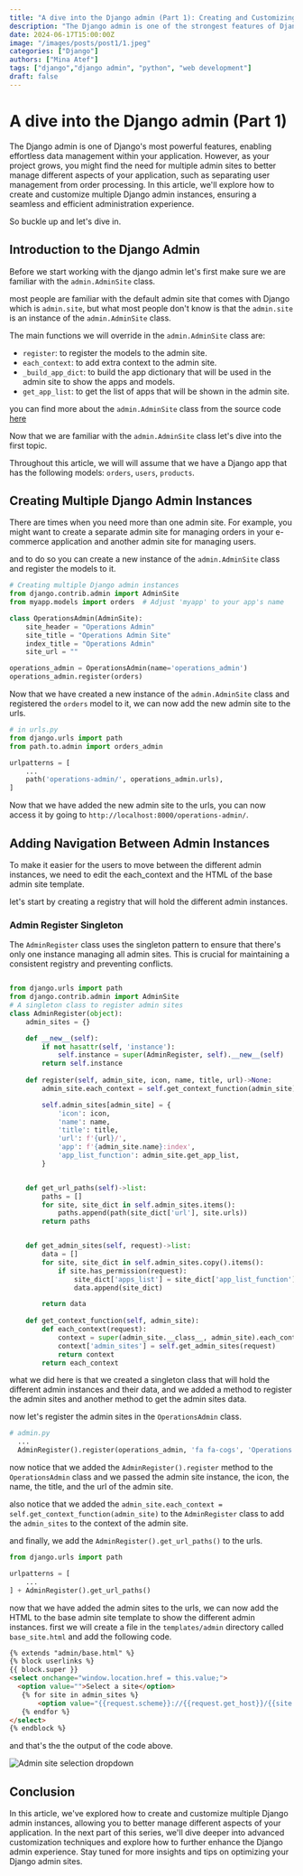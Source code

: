 ```yaml
---
title: "A dive into the Django admin (Part 1): Creating and Customizing Multiple Admin Sites."
description: "The Django admin is one of the strongest features of Django. It allows you to manage your application's data with ease. However, there are times when you need more than one admin site."
date: 2024-06-17T15:00:00Z
image: "/images/posts/post1/1.jpeg"
categories: ["Django"]
authors: ["Mina Atef"]
tags: ["django","django admin", "python", "web development"]
draft: false
---
```





# A dive into the Django admin (Part 1)
The Django admin is one of Django's most powerful features, enabling effortless data management within your application. However, as your project grows, you might find the need for multiple admin sites to better manage different aspects of your application, such as separating user management from order processing. In this article, we'll explore how to create and customize multiple Django admin instances, ensuring a seamless and efficient administration experience.

So buckle up and let's dive in.

## Introduction to the Django Admin
Before we start working with the django admin let's first make sure we are familiar with the `admin.AdminSite` class.

most people are familiar with the default admin site that comes with Django which is `admin.site`, but what most people don't know is that the `admin.site` is an instance of the `admin.AdminSite` class.

The main functions we will override in the `admin.AdminSite` class are:
- `register`: to register the models to the admin site.
- `each_context`: to add extra context to the admin site.
- `_build_app_dict`: to build the app dictionary that will be used in the admin site to show the apps and models.
- `get_app_list`: to get the list of apps that will be shown in the admin site.

you can find more about the `admin.AdminSite` class from the source code [here](https://github.com/django/django/blob/main/django/contrib/admin/sites.py)


Now that we are familiar with the `admin.AdminSite` class let's dive into the first topic.

<Notice type="note">Throughout this article, we will will assume that we have a Django app that has the following models: `orders`, `users`, `products`. </Notice>

## Creating Multiple Django Admin Instances

There are times when you need more than one admin site. For example, you might want to create a separate admin site for managing orders in your e-commerce application and another admin site for managing users.

and to do so you can create a new instance of the `admin.AdminSite` class and register the models to it.

```python
# Creating multiple Django admin instances
from django.contrib.admin import AdminSite
from myapp.models import orders  # Adjust 'myapp' to your app's name

class OperationsAdmin(AdminSite):
    site_header = "Operations Admin"
    site_title = "Operations Admin Site"
    index_title = "Operations Admin"  
    site_url = ""

operations_admin = OperationsAdmin(name='operations_admin')
operations_admin.register(orders)
```

Now that we have created a new instance of the `admin.AdminSite` class and registered the `orders` model to it, we can now add the new admin site to the urls.

```python
# in urls.py
from django.urls import path
from path.to.admin import orders_admin

urlpatterns = [
    ...
    path('operations-admin/', operations_admin.urls),
]
```

Now that we have added the new admin site to the urls, you can now access it by going to `http://localhost:8000/operations-admin/`.

## Adding Navigation Between Admin Instances
To make it easier for the users to move between the different admin instances, we need to edit the each_context and the HTML of the base admin site template.

let's start by creating a registry that will hold the different admin instances.

### Admin Register Singleton
The `AdminRegister` class uses the singleton pattern to ensure that there's only one instance managing all admin sites. This is crucial for maintaining a consistent registry and preventing conflicts.


```python

from django.urls import path
from django.contrib.admin import AdminSite
# A singleton class to register admin sites
class AdminRegister(object):
    admin_sites = {}

    def __new__(self):
        if not hasattr(self, 'instance'):
            self.instance = super(AdminRegister, self).__new__(self)
        return self.instance
        
    def register(self, admin_site, icon, name, title, url)->None:
        admin_site.each_context = self.get_context_function(admin_site)

        self.admin_sites[admin_site] = {
            'icon': icon,
            'name': name,
            'title': title,
            'url': f'{url}/',
            'app': f'{admin_site.name}:index',
            'app_list_function': admin_site.get_app_list,
        }


    def get_url_paths(self)->list:
        paths = []
        for site, site_dict in self.admin_sites.items():
            paths.append(path(site_dict['url'], site.urls))
        return paths


    def get_admin_sites(self, request)->list:
        data = []
        for site, site_dict in self.admin_sites.copy().items():
            if site.has_permission(request):
                site_dict['apps_list'] = site_dict['app_list_function'](request) if request else None
                data.append(site_dict)

        return data
    
    def get_context_function(self, admin_site):
        def each_context(request):
            context = super(admin_site.__class__, admin_site).each_context(request)
            context['admin_sites'] = self.get_admin_sites(request)
            return context
        return each_context


```

what we did here is that we created a singleton class that will hold the different admin instances and their data,
and we added a method to register the admin sites and another method to get the admin sites data.

now let's register the admin sites in the `OperationsAdmin` class.

```python
# admin.py
  ...
  AdminRegister().register(operations_admin, 'fa fa-cogs', 'Operations Admin', 'Operations Admin Site')
```

now notice that we added the `AdminRegister().register` method to the `OperationsAdmin` class and we passed the admin site instance, the icon, the name, the title, and the url of the admin site.

also notice that we added the `admin_site.each_context = self.get_context_function(admin_site)` to the `AdminRegister` class to add the `admin_sites` to the context of the admin site.

and finally, we add the `AdminRegister().get_url_paths()` to the urls.

```python
from django.urls import path

urlpatterns = [
    ...
] + AdminRegister().get_url_paths()
```

now that we have added the admin sites to the urls, we can now add the HTML to the base admin site template to show the different admin instances.
first we will create a file in the `templates/admin` directory called `base_site.html` and add the following code.
  
  ```html
 {% extends "admin/base.html" %}
{% block userlinks %}
{{ block.super }}
<select onchange="window.location.href = this.value;">
    <option value="">Select a site</option>
     {% for site in admin_sites %}
         <option value="{{request.scheme}}://{{request.get_host}}/{{site.url}}" >{{site.name}}</option>
     {% endfor %}
</select>
{% endblock %}
  ```

and that's the the output of the code above.

![Admin site selection dropdown](/images/posts/post1/select_image.png)


## Conclusion
In this article, we've explored how to create and customize multiple Django admin instances, allowing you to better manage different aspects of your application. In the next part of this series, we'll dive deeper into advanced customization techniques and explore how to further enhance the Django admin experience. Stay tuned for more insights and tips on optimizing your Django admin sites.